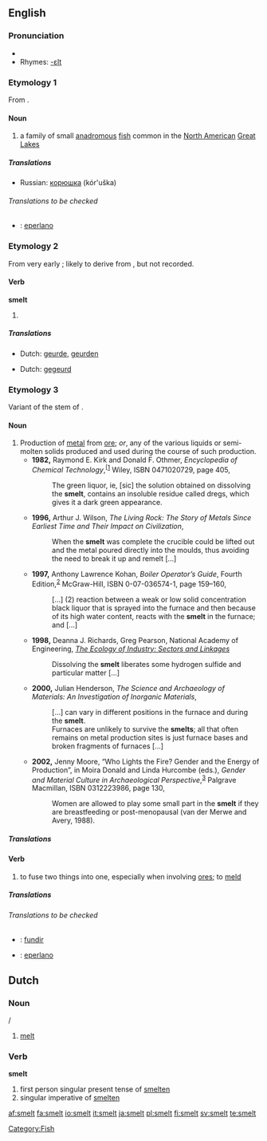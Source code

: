 ==English==

===Pronunciation===
* {{IPA|/'smεlt/}}
* Rhymes: [[Rhymes:English:-ɛlt|-ɛlt]]

===Etymology 1===
From {{OE.}} {{term|smelt}}.

====Noun====
{{en-noun}}

# a family of small [[anadromous]] [[fish]] common in the [[North America]]n [[Great Lakes]]

=====Translations=====
{{trans-top|a family of small fish}}
{{trans-mid}}
* Russian: [[корюшка]] (kór'uška) {{f}}
{{trans-bottom}}

======Translations to be checked======
{{checktrans}}
{{trans-top|translations to be checked}}

{{trans-mid}}
* {{ttbc|Spanish}}: [[eperlano]] {{m}}
{{trans-bottom}}

===Etymology 2===
From very early {{ME.}} {{term|smel}}; likely to derive from {{OE.}}, but not recorded.

====Verb====
'''smelt'''

# {{past of|smell}}

=====Translations=====
{{trans-top|simple past tense of smell}}
* Dutch: [[geurde]], [[geurden]]
{{trans-mid}}
{{trans-bottom}}

{{trans-top|past participle of smell}}
* Dutch: [[gegeurd]]
{{trans-mid}}
{{trans-bottom}}

===Etymology 3===
Variant of the stem of {{OE.}} {{term|meltan||to melt}}.

====Noun====
{{en-noun}}

# Production of [[metal]] from [[ore]]; ''or'', any of the various liquids or semi-molten solids produced and used during the course of such production.
#* '''1982,''' Raymond E. Kirk and Donald F. Othmer, ''Encyclopedia of Chemical Technology'',<sup>[[http://books.google.com/books?id=ELo2AAAAMAAJ]</sup> Wiley, ISBN 0471020729, page 405,
#*: The green liquor, ie, [sic] the solution obtained on dissolving the '''smelt''', contains an insoluble residue called dregs, which gives it a dark green appearance.
#* '''1996,''' Arthur J. Wilson, ''The Living Rock: The Story of Metals Since Earliest Time and Their Impact on Civilization'',
#*: When the '''smelt''' was complete the crucible could be lifted out and the metal poured directly into the moulds, thus avoiding the need to break it up and remelt […]
#* '''1997,''' Anthony Lawrence Kohan, ''Boiler Operator’s Guide'', Fourth Edition,<sup>[http://books.google.com/books?id=tAQ-Gc2xv-UC]</sup> McGraw-Hill, ISBN 0-07-036574-1, page 159–160,
#*: […] (2) reaction between a weak or low solid concentration black liquor that is sprayed into the furnace and then because of its high water content, reacts with the '''smelt''' in the furnace; and […]
#* '''1998,''' Deanna J. Richards, Greg Pearson, National Academy of Engineering, ''[http://books.google.com/books?id=OVuP71DnFB4C&pg=PA110&ots=SP3aKLEbYU&dq=%22the+smelt%22+-fish+-salmon&sig=TD8Egg9gpOmFbOc6vW3lha0_WbA#PPA110,M1 The Ecology of Industry: Sectors and Linkages]''
#*: Dissolving the '''smelt''' liberates some hydrogen sulfide and particular matter […]
#* '''2000,''' Julian Henderson, ''The Science and Archaeology of Materials: An Investigation of Inorganic Materials'',
#*: […] can vary in different positions in the furnace and during the '''smelt'''.
#*: Furnaces are unlikely to survive the '''smelts'''; all that often remains on metal production sites is just furnace bases and broken fragments of furnaces […]
#* '''2002,''' Jenny Moore, “Who Lights the Fire? Gender and the Energy of Production”, in Moira Donald and Linda Hurcombe (eds.), ''Gender and Material Culture in Archaeological Perspective'',<sup>[http://books.google.com/books?id=che-z_41CnkC]</sup> Palgrave Macmillan, ISBN 0312223986, page 130,
#*: Women are allowed to play some small part in the '''smelt''' if they are breastfeeding or post-menopausal (van der Merwe and Avery, 1988). <!-- Confused? So is Ms. Moore. The smelt is considered allegorical for the female reproductive process, but woman who are pregnant or capable of pregnancy are considered detrimental to the smelt, so can't participate. -->

=====Translations=====
{{trans-top|process of producing iron and steel from iron ore}}
{{trans-mid}}
{{trans-bottom}}

====Verb====
{{en-verb}}

# to fuse two things into one, especially when involving [[ore]]s; to [[meld]]

=====Translations=====
{{trans-top|to fuse two things into one}}
{{trans-mid}}
{{trans-bottom}}

======Translations to be checked======
{{checktrans}}
{{trans-top|translations to be checked}}

{{trans-mid}}
* {{ttbc|Portuguese}}: [[fundir]]
* {{ttbc|Spanish}}: [[eperlano]] {{m}}
{{trans-bottom}}

==Dutch==

===Noun===
{{nl-noun||-}} {{f}}/{{m}}
# [[melt]]

===Verb===
'''smelt'''
# first person singular present tense of [[smelten]]
# singular imperative of [[smelten]]

[[Category:Fish]]

[[af:smelt]]
[[fa:smelt]]
[[io:smelt]]
[[it:smelt]]
[[ja:smelt]]
[[pl:smelt]]
[[fi:smelt]]
[[sv:smelt]]
[[te:smelt]]